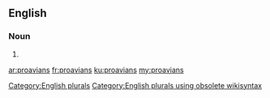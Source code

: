 ==English==

===Noun===
{{head|en}}

# {{plural of|proavian}}

[[Category:English plurals]][[Category:English plurals using obsolete wikisyntax]]

[[ar:proavians]]
[[fr:proavians]]
[[ku:proavians]]
[[my:proavians]]